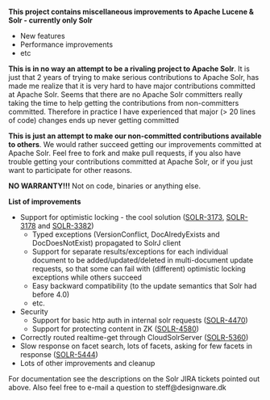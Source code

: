 '''This project contains miscellaneous improvements to Apache Lucene & Solr - currently only Solr'''
* New features
* Performance improvements
* etc

'''This is in no way an attempt to be a rivaling project to Apache Solr'''. It is just that 2 years of trying to make serious contributions to Apache Solr, has made me realize that it is very hard to have major contributions committed at Apache Solr. Seems that there are no Apache Solr committers really taking the time to help getting the contributions from non-committers committed. Therefore in practice I have experienced that major (> 20 lines of code) changes ends up never getting committed

'''This is just an attempt to make our non-committed contributions available to others'''. We would rather succeed getting our improvements committed at Apache Solr. Feel free to fork and make pull requests, if you also have trouble getting your contributions committed at Apache Solr, or if you just want to participate for other reasons.

'''NO WARRANTY!!!''' Not on code, binaries or anything else.

'''List of improvements'''
* Support for optimistic locking - the cool solution ([https://issues.apache.org/jira/browse/SOLR-3173 SOLR-3173], [https://issues.apache.org/jira/browse/SOLR-3178 SOLR-3178] and [https://issues.apache.org/jira/browse/SOLR-3382 SOLR-3382])
** Typed exceptions (VersionConflict, DocAlredyExists and DocDoesNotExist) propagated to SolrJ client
** Support for separate results/exceptions for each individual document to be added/updated/deleted in multi-document update requests, so that some can fail with (different) optimistic locking exceptions while others succeed
** Easy backward compatibility (to the update semantics that Solr had before 4.0)
** etc.
* Security
** Support for basic http auth in internal solr requests ([https://issues.apache.org/jira/browse/SOLR-4470 SOLR-4470])
** Support for protecting content in ZK ([https://issues.apache.org/jira/browse/SOLR-4580 SOLR-4580])
* Correctly routed realtime-get through CloudSolrServer ([https://issues.apache.org/jira/browse/SOLR-5360 SOLR-5360])
* Slow response on facet search, lots of facets, asking for few facets in response ([https://issues.apache.org/jira/browse/SOLR-5444 SOLR-5444])
* Lots of other improvements and cleanup

For documentation see the descriptions on the Solr JIRA tickets pointed out above. Also feel free to e-mail a question to steff@designware.dk 

